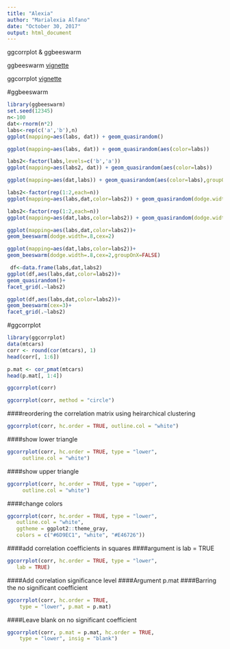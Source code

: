 ```yaml
---
title: "Alexia"
author: "Marialexia Alfano"
date: "October 30, 2017"
output: html_document
---
```


ggcorrplot & ggbeeswarm 

ggbeeswarm [vignette](https://cran.r-project.org/web/packages/ggbeeswarm/vignettes/usageExamples.pdf)

ggcorrplot [vignette](http://www.sthda.com/english/wiki/ggcorrplot-visualization-of-a-correlation-matrix-using-ggplot2) 

#ggbeeswarm

```r
library(ggbeeswarm)
set.seed(12345)
n<-100
dat<-rnorm(n*2)
labs<-rep(c('a','b'),n)
ggplot(mapping=aes(labs, dat)) + geom_quasirandom()
```

```r
ggplot(mapping=aes(labs, dat)) + geom_quasirandom(aes(color=labs))
```


```r
labs2<-factor(labs,levels=c('b','a'))
ggplot(mapping=aes(labs2, dat)) + geom_quasirandom(aes(color=labs))
```


```r
ggplot(mapping=aes(dat,labs)) + geom_quasirandom(aes(color=labs),groupOnX=FALSE)
```

```r
labs2<-factor(rep(1:2,each=n))
ggplot(mapping=aes(labs,dat,color=labs2)) + geom_quasirandom(dodge.width=.8)
```

```r
labs2<-factor(rep(1:2,each=n))
ggplot(mapping=aes(dat,labs,color=labs2)) + geom_quasirandom(dodge.width=.8,groupOnX=FALSE)
```

```r
ggplot(mapping=aes(labs,dat,color=labs2))+
geom_beeswarm(dodge.width=.8,cex=2)
```

```r
ggplot(mapping=aes(dat,labs,color=labs2))+
geom_beeswarm(dodge.width=.8,cex=2,groupOnX=FALSE)

```

```r
 df<-data.frame(labs,dat,labs2)
ggplot(df,aes(labs,dat,color=labs2))+
geom_quasirandom()+
facet_grid(.~labs2)

```

```r
ggplot(df,aes(labs,dat,color=labs2))+
geom_beeswarm(cex=3)+
facet_grid(.~labs2)

```

#ggcorrplot

```r
library(ggcorrplot)
data(mtcars)
corr <- round(cor(mtcars), 1)
head(corr[, 1:6])
```

```r
p.mat <- cor_pmat(mtcars)
head(p.mat[, 1:4])
```

```r
ggcorrplot(corr)
```

```r
ggcorrplot(corr, method = "circle")
```

####reordering the correlation matrix using heirarchical clustering
```r
ggcorrplot(corr, hc.order = TRUE, outline.col = "white")
```


####show lower triangle
```r
ggcorrplot(corr, hc.order = TRUE, type = "lower",
     outline.col = "white")
```

####show upper triangle
```r
ggcorrplot(corr, hc.order = TRUE, type = "upper",
     outline.col = "white")
```

####change colors 
```r
ggcorrplot(corr, hc.order = TRUE, type = "lower",
   outline.col = "white",
   ggtheme = ggplot2::theme_gray,
   colors = c("#6D9EC1", "white", "#E46726"))
```

####add correlation coefficients in squares
####argument is lab = TRUE
```r
ggcorrplot(corr, hc.order = TRUE, type = "lower",
   lab = TRUE)
```

####Add correlation significance level
####Argument p.mat
####Barring the no significant coefficient
```r
ggcorrplot(corr, hc.order = TRUE,
    type = "lower", p.mat = p.mat)
```

####Leave blank on no significant coefficient
```r
ggcorrplot(corr, p.mat = p.mat, hc.order = TRUE,
    type = "lower", insig = "blank")
```

